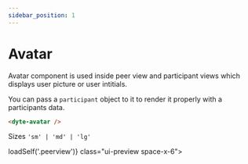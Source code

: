 ```yaml
---
sidebar_position: 1
---
```


# Avatar

Avatar component is used inside peer view and participant views which displays user picture or user intitials.

You can pass a `participant` object to it to render it properly with a participants data.

```html
<dyte-avatar />
```


Sizes `'sm' | 'md' | 'lg'`

<div ref={() => loadSelf('.peerview')} class="ui-preview space-x-6">
    <dyte-avatar class="peerview" size="sm" />
    <dyte-avatar class="peerview" size="md" />
    <dyte-avatar class="peerview" size="lg" />
</div>
